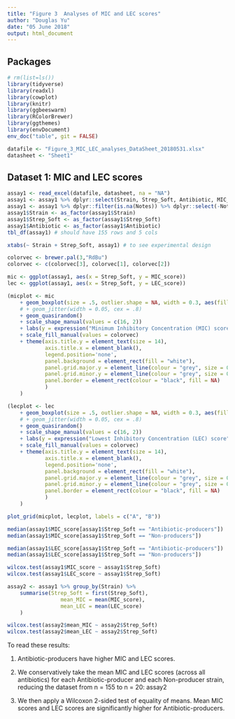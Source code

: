 ```yaml
---
title: "Figure 3  Analyses of MIC and LEC scores"
author: "Douglas Yu"
date: "05 June 2018"
output: html_document
---
```

## Packages
```r
# rm(list=ls())
library(tidyverse)
library(readxl)
library(cowplot)
library(knitr)
library(ggbeeswarm)
library(RColorBrewer)
library(ggthemes)
library(envDocument)
env_doc("table", git = FALSE)
```

```r
datafile <- "Figure_3_MIC_LEC_analyses_DataSheet_20180531.xlsx"
datasheet <- "Sheet1"
```

## Dataset 1: MIC and LEC scores
```r
assay1 <- read_excel(datafile, datasheet, na = "NA")
assay1 <- assay1 %>% dplyr::select(Strain, Strep_Soft, Antibiotic, MIC_score, LEC_score, Notes)
assay1 <- assay1 %>% dplyr::filter(is.na(Notes)) %>% dplyr::select(-Notes)
assay1$Strain <- as_factor(assay1$Strain)
assay1$Strep_Soft <- as_factor(assay1$Strep_Soft)
assay1$Antibiotic <- as_factor(assay1$Antibiotic)
tbl_df(assay1) # should have 155 rows and 5 cols

xtabs(~ Strain + Strep_Soft, assay1) # to see experimental design
```


```r
colorvec <- brewer.pal(3,"RdBu")
colorvec <- c(colorvec[3], colorvec[1], colorvec[2])

mic <- ggplot(assay1, aes(x = Strep_Soft, y = MIC_score))
lec <- ggplot(assay1, aes(x = Strep_Soft, y = LEC_score)) 

(micplot <- mic 
	+ geom_boxplot(size = .5, outlier.shape = NA, width = 0.3, aes(fill = assay1$Strep_Soft), notch = TRUE) 
	# + geom_jitter(width = 0.05, cex = .8)
    + geom_quasirandom()
	+ scale_shape_manual(values = c(16, 2)) 
	+ labs(y = expression("Minimum Inhibitory Concentration (MIC) score")) 
	+ scale_fill_manual(values = colorvec) 
    + theme(axis.title.y = element_text(size = 14), 
  			axis.title.x = element_blank(), 
  			legend.position='none', 
  			panel.background = element_rect(fill = "white"), 
  			panel.grid.major.y = element_line(colour = "grey", size = 0.5),
  			panel.grid.minor.y = element_line(colour = "grey", size = 0.1),
  			panel.border = element_rect(colour = "black", fill = NA)
  			)
    )

(lecplot <- lec 
	+ geom_boxplot(size = .5, outlier.shape = NA, width = 0.3, aes(fill = assay1$Strep_Soft), notch = TRUE) 
	# + geom_jitter(width = 0.05, cex = .8)
    + geom_quasirandom()
	+ scale_shape_manual(values = c(16, 2)) 
	+ labs(y = expression("Lowest Inhibitory Concentration (LEC) score")) 
	+ scale_fill_manual(values = colorvec) 
    + theme(axis.title.y = element_text(size = 14), 
  			axis.title.x = element_blank(), 
  			legend.position='none', 
  			panel.background = element_rect(fill = "white"), 
  			panel.grid.major.y = element_line(colour = "grey", size = 0.5),
  			panel.grid.minor.y = element_line(colour = "grey", size = 0.1),
  			panel.border = element_rect(colour = "black", fill = NA)
  			)
    )

plot_grid(micplot, lecplot, labels = c("A", "B"))
```

```r
median(assay1$MIC_score[assay1$Strep_Soft == "Antibiotic-producers"])
median(assay1$MIC_score[assay1$Strep_Soft == "Non-producers"])

median(assay1$LEC_score[assay1$Strep_Soft == "Antibiotic-producers"])
median(assay1$LEC_score[assay1$Strep_Soft == "Non-producers"])

wilcox.test(assay1$MIC_score ~ assay1$Strep_Soft)
wilcox.test(assay1$LEC_score ~ assay1$Strep_Soft)
```

```r
assay2 <- assay1 %>% group_by(Strain) %>% 
    summarise(Strep_Soft = first(Strep_Soft), 
                 mean_MIC = mean(MIC_score),
                 mean_LEC = mean(LEC_score)
    )

wilcox.test(assay2$mean_MIC ~ assay2$Strep_Soft)
wilcox.test(assay2$mean_LEC ~ assay2$Strep_Soft)
```

To read these results:

1. Antibiotic-producers have higher MIC and LEC scores.

2. We conservatively take the mean MIC and LEC scores (across all antibiotics) for each Antibiotic-producer and each Non-producer strain, reducing the dataset from n = 155 to n = 20:  assay2

3.  We then apply a Wilcoxon 2-sided test of equality of means.  Mean MIC scores and LEC scores are significantly higher for Antibiotic-producers.  

